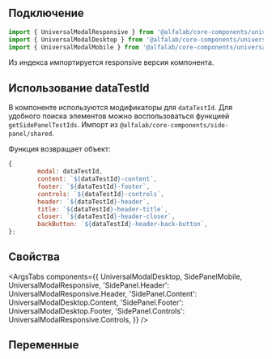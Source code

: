 
## Подключение

```jsx
import { UniversalModalResponsive } from '@alfalab/core-components/universal-modal';
import { UniversalModalDesktop } from '@alfalab/core-components/universal-modal/desktop';
import { UniversalModalMobile } from '@alfalab/core-components/universal-modal/mobile';
```

Из индекса импортируется responsive версия компонента.

## Использование dataTestId

В компоненте используются модификаторы для `dataTestId`.
Для удобного поиска элементов можно воспользоваться функцией `getSidePanelTestIds`.
Импорт из `@alfalab/core-components/side-panel/shared`.

Функция возвращает объект:

```jsx
{
        modal: dataTestId,
        content: `${dataTestId}-content`,
        footer: `${dataTestId}-footer`,
        controls: `${dataTestId}-controls`,
        header: `${dataTestId}-header`,
        title: `${dataTestId}-header-title`,
        closer: `${dataTestId}-header-closer`,
        backButton: `${dataTestId}-header-back-button`,
};
```

## Свойства

<ArgsTabs
    components={{
        UniversalModalDesktop,
        SidePanelMobile,
        UniversalModalResponsive,
        'SidePanel.Header': UniversalModalResponsive.Header,
        'SidePanel.Content': UniversalModalDesktop.Content,
        'SidePanel.Footer': UniversalModalDesktop.Footer,
        'SidePanel.Controls': UniversalModalResponsive.Controls,
    }}
/>

## Переменные

<CssVars css={vars} />
